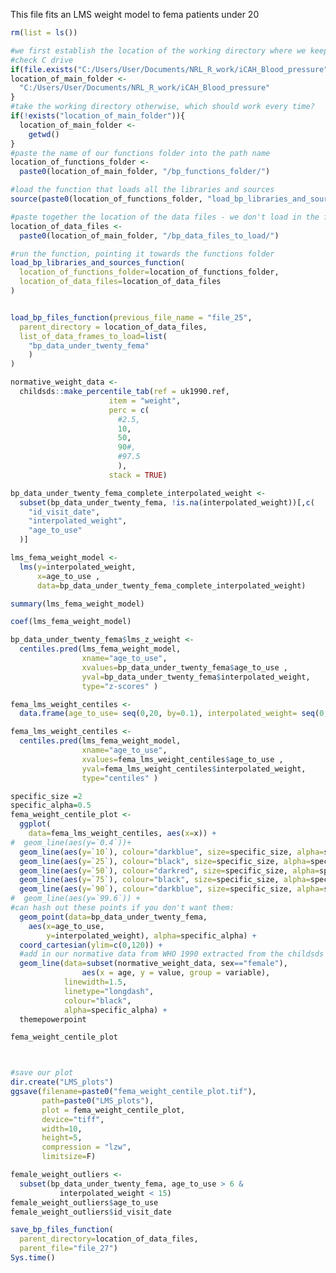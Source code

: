 This file fits an LMS weight model to fema patients under 20

```{r, load packages}
rm(list = ls())

#we first establish the location of the working directory where we keep everything, depending on whether it exists (i.e. which computer we are using)
#check C drive
if(file.exists("C:/Users/User/Documents/NRL_R_work/iCAH_Blood_pressure")){
location_of_main_folder <-
  "C:/Users/User/Documents/NRL_R_work/iCAH_Blood_pressure"
}
#take the working directory otherwise, which should work every time?
if(!exists("location_of_main_folder")){
  location_of_main_folder <- 
    getwd()
}
#paste the name of our functions folder into the path name
location_of_functions_folder <-
  paste0(location_of_main_folder, "/bp_functions_folder/")

#load the function that loads all the libraries and sources
source(paste0(location_of_functions_folder, "load_bp_libraries_and_sources_function.R"))

#paste together the location of the data files - we don't load in the first file, but we need this location for the end
location_of_data_files <-
  paste0(location_of_main_folder, "/bp_data_files_to_load/")

#run the function, pointing it towards the functions folder
load_bp_libraries_and_sources_function(
  location_of_functions_folder=location_of_functions_folder,
  location_of_data_files=location_of_data_files
)


load_bp_files_function(previous_file_name = "file_25",
  parent_directory = location_of_data_files,
  list_of_data_frames_to_load=list(
    "bp_data_under_twenty_fema"
    )
)


```


```{r, extract normative weight data from child growth 1990 childsds package}
normative_weight_data <- 
  childsds::make_percentile_tab(ref = uk1990.ref, 
                      item = "weight", 
                      perc = c(
                        #2.5,
                        10,
                        50,
                        90#,
                        #97.5
                        ), 
                      stack = TRUE)
```

```{r, you cannot fit LMS with missing data, so remove missing weight}
bp_data_under_twenty_fema_complete_interpolated_weight <-
  subset(bp_data_under_twenty_fema, !is.na(interpolated_weight))[,c(
    "id_visit_date",
    "interpolated_weight",
    "age_to_use"
  )]
```


```{r, fit an lms model to fema weight and predict lms z scores and overall centiles}
lms_fema_weight_model <- 
  lms(y=interpolated_weight, 
      x=age_to_use , 
      data=bp_data_under_twenty_fema_complete_interpolated_weight)

summary(lms_fema_weight_model)

coef(lms_fema_weight_model)

bp_data_under_twenty_fema$lms_z_weight <- 
  centiles.pred(lms_fema_weight_model, 
                xname="age_to_use",
                xvalues=bp_data_under_twenty_fema$age_to_use ,
                yval=bp_data_under_twenty_fema$interpolated_weight, 
                type="z-scores" )

fema_lms_weight_centiles <- 
  data.frame(age_to_use= seq(0,20, by=0.1), interpolated_weight= seq(0,200, by=1))

fema_lms_weight_centiles <- 
  centiles.pred(lms_fema_weight_model, 
                xname="age_to_use",
                xvalues=fema_lms_weight_centiles$age_to_use ,
                yval=fema_lms_weight_centiles$interpolated_weight, 
                type="centiles" )
```


```{r, plot the centiles in fema with weight values on same plot}
specific_size =2
specific_alpha=0.5
fema_weight_centile_plot <- 
  ggplot(
    data=fema_lms_weight_centiles, aes(x=x)) +
#  geom_line(aes(y=`0.4`))+
  geom_line(aes(y=`10`), colour="darkblue", size=specific_size, alpha=specific_alpha)+
  geom_line(aes(y=`25`), colour="black", size=specific_size, alpha=specific_alpha)+
  geom_line(aes(y=`50`), colour="darkred", size=specific_size, alpha=specific_alpha)+
  geom_line(aes(y=`75`), colour="black", size=specific_size, alpha=specific_alpha)+ 
  geom_line(aes(y=`90`), colour="darkblue", size=specific_size, alpha=specific_alpha) +
#  geom_line(aes(y=`99.6`)) +
#can hash out these points if you don't want them:  
  geom_point(data=bp_data_under_twenty_fema,
    aes(x=age_to_use, 
        y=interpolated_weight), alpha=specific_alpha) + 
  coord_cartesian(ylim=c(0,120)) +
  #add in our normative data from WHO 1990 extracted from the childsds package
  geom_line(data=subset(normative_weight_data, sex=="female"), 
                aes(x = age, y = value, group = variable),
            linewidth=1.5,
            linetype="longdash",
            colour="black", 
            alpha=specific_alpha) +
  themepowerpoint

fema_weight_centile_plot



#save our plot
dir.create("LMS_plots")
ggsave(filename=paste0("fema_weight_centile_plot.tif"), 
       path=paste0("LMS_plots"),
       plot = fema_weight_centile_plot, 
       device="tiff",  
       width=10, 
       height=5, 
       compression = "lzw", 
       limitsize=F)
```


```{r, investigate weight outliers}
female_weight_outliers <-
  subset(bp_data_under_twenty_fema, age_to_use > 6 &
           interpolated_weight < 15)
female_weight_outliers$age_to_use
female_weight_outliers$id_visit_date
```




```{r, end of file so save all the listed dataframes into the parent directory}
save_bp_files_function(
  parent_directory=location_of_data_files,
  parent_file="file_27")
Sys.time()
```

